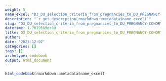 ```yaml
---
weight: 5
name_excel: "D3_DU_selection_criteria_from_pregnancies_to_DU_PREGNANCY-COHORT.xlsx"
description: "`r get_description(rmarkdown::metadata$name_excel)`"
slug: "D3_DU_selection_criteria_from_pregnancies_to_DU_PREGNANCY-COHORT"
datetime: 1.7019569e+09
title: D3_DU_selection_criteria_from_pregnancies_to_DU_PREGNANCY-COHORT
author: ''
date: '2023-12-07'
categories: []
tags: []
archetype: codebook
output: html_document
---
```


```r
html_codebook(rmarkdown::metadata$name_excel)
```
